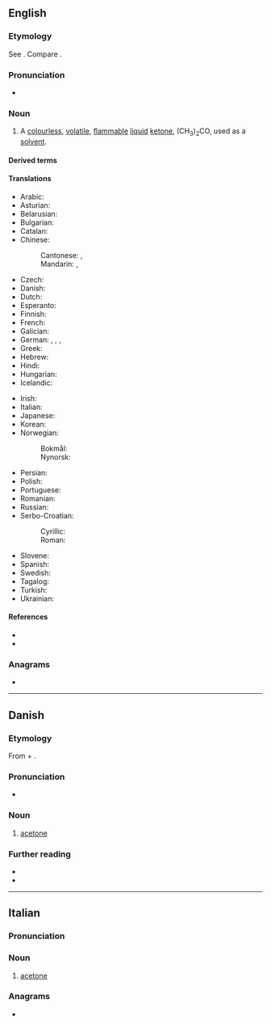 {{also|acétone}}
==English==

===Etymology===
See {{m|en|acetic}}. Compare {{m|en|ketone}}.

===Pronunciation===
* {{a|US}} {{IPA|en|/ˈæ.sə.toʊn/}}

===Noun===
{{wikipedia}}
{{en-noun|~}}

# {{lb|en|organic compound}} A [[colourless]], [[volatile]], [[flammable]] [[liquid]] [[ketone]], (CH<sub>3</sub>)<sub>2</sub>CO, used as a [[solvent]].
#: {{syn|en|propanone|propan-2-one|dimethyl ketone}}

====Derived terms====
{{col4|en
|acetonic
|acetone peroxide
|monoacetone
|diacetone
|bromoacetone
|chloroacetone
|thioacetone
|succinylacetone
|benzylideneacetone
|hexafluoroacetone
|isopropylacetone
|hexachloroacetone
|acetonaemia
|acetonemia
|acetonuria
|hexabromoacetone
|phenylacetone
|metacetone
|aminoacetone
|vanillylacetone
|triacetone
}}

====Translations====
{{trans-top|the organic compound (CH<sub>3</sub>)<sub>2</sub>CO}}
* Arabic: {{t|ar|أَسِيتُون|m|tr=ʾasitūn}}
* Asturian: {{t|ast|acetona|f}}
* Belarusian: {{t|be|ацэто́н|m}}
* Bulgarian: {{t|bg|ацето́н|m}}
* Catalan: {{t|ca|acetona|f}}
* Chinese:
*: Cantonese: {{t|yue|丙酮|tr=bing2 tung4}}, {{t|yue|醋酮|tr=cou3 tung4}}
*: Mandarin: {{t+|cmn|丙酮|tr=bǐngtóng}}, {{t|cmn|醋酮|tr=cùtóng}}
* Czech: {{t+|cs|aceton|m}}
* Danish: {{t|da|acetone|c}}
* Dutch: {{t+|nl|aceton|m|n}}
* Esperanto: {{t|eo|acetono}}
* Finnish: {{t+|fi|asetoni}}
* French: {{t+|fr|acétone|f}}
* Galician: {{t|gl|acetona|f}}
* German: {{t+|de|Aceton|n}}, {{t+|de|Azeton|n}}, {{t+|de|Propanon|n}}, {{t+|de|Dimethylketon|n}}
* Greek: {{t+|el|ασετόν|n}}
* Hebrew: {{t+|he|אצטון|m|tr=atsetón}}
* Hindi: {{t+|hi|शुक्ता|?}}
* Hungarian: {{t+|hu|aceton}}
* Icelandic: {{t|is|asetón|n}}
{{trans-mid}}
* Irish: {{t|ga|aicéatón|m}}
* Italian: {{t+|it|acetone|m}}
* Japanese: {{t|ja|アセトン|tr=aseton}}
* Korean: {{t+|ko|아세톤}}
* Norwegian:
*: Bokmål: {{t+|nb|aceton|n}}
*: Nynorsk: {{t|nn|aceton|n}}
* Persian: {{t+|fa|استون|tr=asetōn}}
* Polish: {{t+|pl|aceton|m}}
* Portuguese: {{t+|pt|acetona|f}}
* Romanian: {{t+|ro|acetonă|f}}
* Russian: {{t+|ru|ацето́н|m}}
* Serbo-Croatian:
*: Cyrillic: {{t|sh|ацѐто̄н|m}}
*: Roman: {{t+|sh|acètōn|m}}
* Slovene: {{t+|sl|acetón|m}}
* Spanish: {{t+|es|acetona|f}}
* Swedish: {{t+|sv|aceton|c|n}}
* Tagalog: {{t|tl|asetona}}
* Turkish: {{t+|tr|aseton}}
* Ukrainian: {{t+|uk|ацето́н|m}}
{{trans-bottom}}

====References====
* {{pedia}}
* {{R:Lexico}}

===Anagrams===
* {{anagrams|en|a=aceenot|enoteca}}

----

==Danish==

===Etymology===
From {{der|da|la|acētum|t=vinegar}} + {{af|da|-one}}.

===Pronunciation===
* {{IPA|da|/asətoːnə/|[asəˈtˢoːnə]}}

===Noun===
{{da-noun|n|-}}

# [[#English|acetone]] {{gloss|the organic compound (CH₃)₂CO}}

===Further reading===
* {{pedia|lang=da}}
* {{R:DDO}}

----

==Italian==

===Pronunciation===
{{it-pr|acetóne}}

===Noun===
{{it-noun|m}}

# {{lb|it|organic compound}} [[#English|acetone]]

===Anagrams===
* {{anagrams|it|a=aceenot|enoteca}}